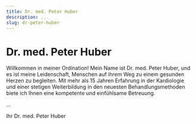 ```yaml
---
title: Dr. med. Peter Huber
description: ...
slug: dr-peter-huber
---
```


# Dr. med. Peter Huber

Willkommen in meiner Ordination! Mein Name ist Dr. med. Peter Huber, und es ist meine Leidenschaft, Menschen auf ihrem Weg zu einem gesunden Herzen zu begleiten. Mit mehr als 15 Jahren Erfahrung in der Kardiologie und einer stetigen Weiterbildung in den neuesten Behandlungsmethoden biete ich Ihnen eine kompetente und einfühlsame Betreuung.

...

Ihr Dr. med. Peter Huber
